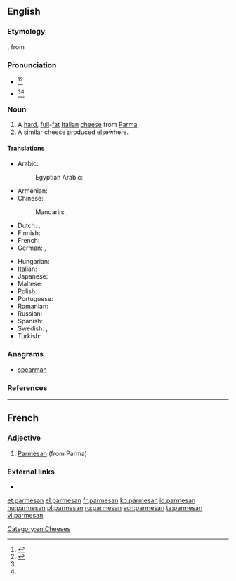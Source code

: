 {{also|Parmesan}}
==English==

===Etymology===
{{etyl|fr|en}} {{m|fr|parmesan}}, from {{etyl|it|en}} {{m|it|parmigiano|}}

===Pronunciation===
* {{a|UK|also found in the US}} {{IPA|/ˈpɑɹ.məˌzɑn/|lang=en}}<ref name="Dictionarycom">{{R:Dictionary.com|Parmesan}}</ref><ref name="MW">{{R:Merriam Webster Online|Parmesan}}</ref>
* {{a|found in the US}} {{IPA|/ˈpɑɹ.məˌʒɑn/|lang=en}}<ref name="Dictionarycom"></ref><ref name="MW"></ref>

===Noun===
{{wikipedia}}
{{en-noun|-|s}}

# A [[hard]], [[full]]-[[fat]] [[Italian]] [[cheese]] from [[Parma]].
# A similar cheese produced elsewhere.

====Translations====
{{trans-top|hard, full-fat Italian cheese from Parma}}
* Arabic: {{t|ar|بَارْمِيجْيَانُو|m|tr=barmijyanū}}
*: Egyptian Arabic: {{t|arz|بارميزان|f|tr=barmizan|sc=Arab}}
* Armenian: {{t|hy|պարմեզան|sc=Armn}}
* Chinese:
*: Mandarin: {{t+|cmn|巴馬乾酪|sc=Hani}}, {{t+|cmn|巴马干酪|tr=Bāmǎ gānlào|sc=Hani}}
* Dutch: {{t|nl|parmezaan|m}}, {{t|nl|parmezaankaas|m}}
* Finnish: {{t|fi|parmesaani}}
* French: {{t+|fr|parmesan|m}}
* German: {{t+|de|Parmesan|m}}, {{t+|de|Parmesankäse|m}}
{{trans-mid}}
* Hungarian: {{t+|hu|parmezán}}
* Italian: {{t+|it|parmigiano|m}}
* Japanese: {{t|ja|パルメザン|tr=parumezan}}
* Maltese: {{t|mt|parmeġġan}}
* Polish: {{t+|pl|parmezan|m}}
* Portuguese: {{t|pt|parmesão|m}}
* Romanian: {{t+|ro|parmezan|n}}
* Russian: {{t+|ru|пармеза́н|m}}
* Spanish: {{t+|es|parmesano|m}}
* Swedish: {{t|sv|parmesan}}, {{t|sv|parmesanost|c}}
* Turkish: {{t|tr|parma peyniri}}
{{trans-bottom}}

===Anagrams===
* [[spearman#English|spearman]]

===References===
<references/>

[[Category:en:Cheeses]]

----

==French==

===Adjective===
{{fr-adj}}

# [[Parmesan]] (from Parma)

===External links===
* {{R:TLFi}}

[[et:parmesan]]
[[el:parmesan]]
[[fr:parmesan]]
[[ko:parmesan]]
[[io:parmesan]]
[[hu:parmesan]]
[[pl:parmesan]]
[[ru:parmesan]]
[[scn:parmesan]]
[[ta:parmesan]]
[[vi:parmesan]]
